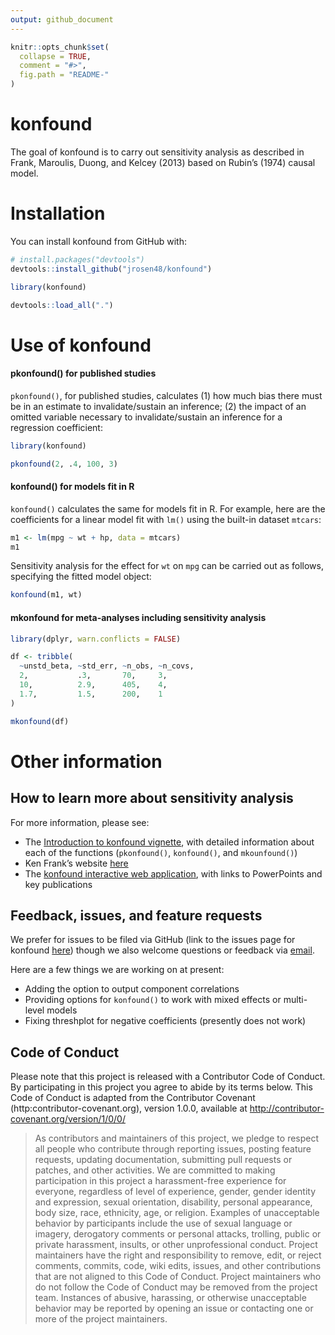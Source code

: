 ```yaml
---
output: github_document
---
```


<!-- README.md is generated from README.Rmd. Please edit that file -->

```r
knitr::opts_chunk$set(
  collapse = TRUE,
  comment = "#>",
  fig.path = "README-"
)
```

# konfound

The goal of konfound is to carry out sensitivity analysis as described in Frank, Maroulis, Duong, and Kelcey (2013) based on Rubin's (1974) causal model. 

# Installation

You can install konfound from GitHub with:

```r
# install.packages("devtools")
devtools::install_github("jrosen48/konfound")
```

```r
library(konfound)
```

```r
devtools::load_all(".")
```

# Use of konfound

#### pkonfound() for published studies

`pkonfound()`, for published studies, calculates (1) how much bias there must be in an estimate to invalidate/sustain an inference; (2) the impact of an omitted variable necessary to invalidate/sustain an inference for a regression coefficient:

```r
library(konfound)
```

```r
pkonfound(2, .4, 100, 3)
```

#### konfound() for models fit in R

`konfound()` calculates the same for models fit in R. For example, here are the coefficients for a linear model fit with `lm()` using the built-in dataset `mtcars`:

```r
m1 <- lm(mpg ~ wt + hp, data = mtcars)
m1
```

Sensitivity analysis for the effect for `wt` on `mpg` can be carried out as follows, specifying the fitted model object:

```r
konfound(m1, wt)
```

#### mkonfound for meta-analyses including sensitivity analysis

```r
library(dplyr, warn.conflicts = FALSE)

df <- tribble(
  ~unstd_beta, ~std_err, ~n_obs, ~n_covs,
  2,           .3,       70,     3,
  10,          2.9,      405,    4,
  1.7,         1.5,      200,    1
)

mkonfound(df)
```

# Other information

## How to learn more about sensitivity analysis

For more information, please see:

* The [Introduction to konfound vignette](https://jrosen48.github.io/konfound/articles/Introduction_to_konfound.html), with detailed information about each of the functions (`pkonfound()`, `konfound()`, and `mkounfound()`)
* Ken Frank's website [here](https://msu.edu/~kenfrank/research.htm)
* The [konfound interactive web application](https://jmichaelrosenberg.shinyapps.io/shinykonfound/), with links to PowerPoints and key publications

## Feedback, issues, and feature requests

We prefer for issues to be filed via GitHub (link to the issues page for konfound [here](https://github.com/jrosen48/konfound/issues)) though we also welcome questions or feedback via [email](jrosen@msu.edu).

Here are a few things we are working on at present:

* Adding the option to output component correlations
* Providing options for `konfound()` to work with mixed effects or multi-level models
* Fixing threshplot for negative coefficients (presently does not work)

## Code of Conduct

Please note that this project is released with a Contributor Code of Conduct. By participating in this project you agree to abide by its terms below. This Code of Conduct is adapted from the Contributor Covenant (http:contributor-covenant.org), version 1.0.0, available at [http://contributor-covenant.org/version/1/0/0/](http://contributor-covenant.org/version/1/0/0/)

> As contributors and maintainers of this project, we pledge to respect all people who contribute through reporting issues, posting feature requests, updating documentation, submitting pull requests or patches, and other activities. We are committed to making participation in this project a harassment-free experience for everyone, regardless of level of experience, gender, gender identity and expression, sexual orientation, disability, personal appearance, body size, race, ethnicity, age, or religion. Examples of unacceptable behavior by participants include the use of sexual language or imagery, derogatory comments or personal attacks, trolling, public or private harassment, insults, or other unprofessional conduct. Project maintainers have the right and responsibility to remove, edit, or reject comments, commits, code, wiki edits, issues, and other contributions that are not aligned to this Code of Conduct. Project maintainers who do not follow the Code of Conduct may be removed from the project team. Instances of abusive, harassing, or otherwise unacceptable behavior may be reported by opening an issue or contacting one or more of the project maintainers.
